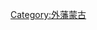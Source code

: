 {{Catnav|頁面分類|历史|各區域的歷史|亚洲历史|蒙古歷史|外藩蒙古}}
{{Catnav|頁面分類|历史|各國歷史|蒙古歷史|外藩蒙古}}
{{Catnav|頁面分類|历史|各國歷史|中国历史|中国各地历史|蒙古歷史|外藩蒙古}}
{{Catnav|頁面分類|历史|各國歷史|中国历史|中国各地历史|內蒙古歷史|外藩蒙古}}

{{catmore}}

[[Category:外藩蒙古|Category:外藩蒙古]]